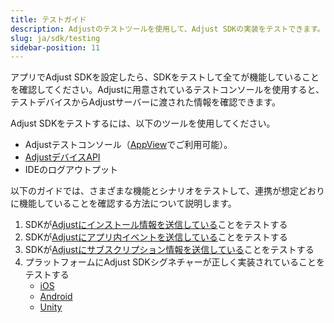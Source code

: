 ```yaml
---
title: テストガイド
description: Adjustのテストツールを使用して、Adjust SDKの実装をテストできます。
slug: ja/sdk/testing
sidebar-position: 11
---
```


アプリでAdjust SDKを設定したら、SDKをテストして全てが機能していることを確認してください。Adjustに用意されているテストコンソールを使用すると、テストデバイスからAdjustサーバーに渡された情報を確認できます。

Adjust SDKをテストするには、以下のツールを使用してください。

-  Adjustテストコンソール（[AppView](https://help.adjust.com/ja/article/testing-console)でご利用可能）。
-  [AdjustデバイスAPI](/ja/api/device-api)
-  IDEのログアウトプット

以下のガイドでは、さまざまな機能とシナリオをテストして、連携が想定どおりに機能していることを確認する方法について説明します。

1. SDKが[Adjustにインストール情報を送信している](/ja/sdk/testing/install-recording)ことをテストする
2. SDKが[Adjustにアプリ内イベントを送信している](/ja/sdk/testing/event-recording)ことをテストする
3. SDKが[Adjustにサブスクリプション情報を送信している](/ja/sdk/testing/subscription-recording)ことをテストする
4. プラットフォームにAdjust SDKシグネチャーが正しく実装されていることをテストする
   -  [iOS](/ja/sdk/ios/integrations/signature-library)
   -  [Android](/ja/sdk/android/integrations/signature-library)
   -  [Unity](/ja/sdk/unity/integrations/signature-library)
